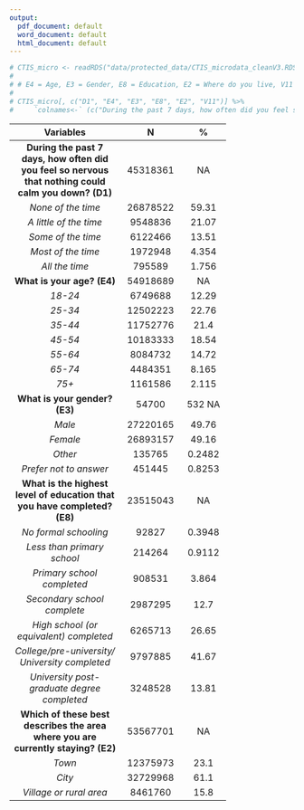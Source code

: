 ```yaml
---
output:
  pdf_document: default
  word_document: default
  html_document: default
---
```


```r
# CTIS_micro <- readRDS("data/protected_data/CTIS_microdata_cleanV3.RDS")
# 
# # E4 = Age, E3 = Gender, E8 = Education, E2 = Where do you live, V11 = Pregnant
# 
# CTIS_micro[, c("D1", "E4", "E3", "E8", "E2", "V11")] %>% 
#     `colnames<-` (c("During the past 7 days, how often did you feel so nervous that nothing could calm you down?", "What is your age?", "What is your gender?", "What is the highest level of education that you have completed?", "Which of these best describes the area where you are currently staying?", "Are you currently pregnant?")) |> desctable::desc_table() |> pander::pander()
```

----------------------------------------------------
           Variables                 N         %    
-------------------------------- ---------- --------
 **During the past 7 days, how    45318361     NA   
 often did you feel so nervous                      
  that nothing could calm you                       
            down? (D1)**                                 

      *None of the time*          26878522   59.31  
                      

*A little of the time*            9548836    21.07  
                                 

*Some of the time*                6122466    13.51  
                       

*Most of the time*                1972948    4.354  
 

*All the time*                    795589    1.756  
                       

     **What is your age? (E4)**   54918689     NA   

*18-24*                           6749688    12.29  

*25-34*                           12502223   22.76  

*35-44*                           11752776    21.4  

*45-54*                           10183333   18.54  

*55-64*                           8084732    14.72  

*65-74*                           4484351    8.165  

*75+*                             1161586    2.115  


    **What is your gender? (E3)**      54700532     NA   

*Male*                            27220165   49.76                                 

*Female*                          26893157   49.16  

*Other*                           135765    0.2482                 

*Prefer not to answer*            451445    0.8253 


 **What is the highest level of   23515043     NA   
    education that you have                         
          completed? (E8)**                              

*No formal schooling*             92827     0.3948 
                              

*Less than primary school*        214264    0.9112 
                         

*Primary school completed*        908531    3.864  
                             

*Secondary school complete*       2987295     12.7  
                        

*High school (or                  6265713    26.65  
     equivalent) completed*
                      

*College/pre-university/          9797885    41.67  
University completed*                             

*University post-graduate degree  3248528    13.81  
           completed*                                



     **Which of these best        53567701     NA   
  describes the area where you                      
    are currently staying? (E2)**                        

*Town*                            12375973    23.1                               

*City*                            32729968    61.1    

*Village or rural area*           8461760     15.8                           
                     
----------------------------------------------------
